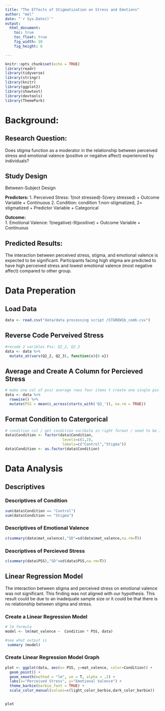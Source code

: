 ```yaml
---
title: "The Effects of Stigmatization on Stress and Emotions"
author: "mel"
date: "`r Sys.Date()`"
output: 
  html_document:
    toc: true
    toc_float: true
    fig_width: 10
    fig_height: 6

---
```


```r
knitr::opts_chunk$set(echo = TRUE)
library(readr)
library(tidyverse)
library(stringr)
library(knitr)
library(ggplot2)
library(showtext)
library(devtools)
library(ThemePark)
```
# Background: 

## Research Question: 
Does stigma function as a moderator in the relationship between perceived stress and emotional valence (positive or negative affect) experienced by individuals?

## Study Design

Between-Subject Design

**Predictors:**
1. Perceived Stress: 1(not stressed)-5(very stressed)
  + Outcome Variable
  + Continuous
2. Condition: condition 1:non-stigmatized, 2= stigmatized
  + Predictor Variable
  + Categorical

**Outcome:**  
1. Emotional Valence: 1(negative)-9(positive)
  + Outcome Variable
  + Continuous
  
  
## Predicted Results:
The interaction between perceived stress, stigma, and emotional valence is expected to be significant. Participants facing high stigma are predicted to have high perceived stress and lowest emotional valence (most negative affect) compared to other group. 

# Data Preperation

## Load Data
```r
data <- read.csv("data/data processing script /STGREW1b_comb.csv")
```

## Reverse Code Perveived Stress 
```r
#recode 2 varibles Pss: Q2_2, Q2_3
data <- data %>% 
  mutate_at(vars(Q2_2, Q2_3), function(x){6-x})
```
## Average and Create A Column for Percieved Stress
```r
# make one col of pss/ average rows four items t create one single pss col
data <- data %>% 
  rowwise() %>% 
  mutate(PSS = mean(c_across(starts_with('Q2_')), na.rm = TRUE))

```
## Format Condition to Catergorical
```r
# condition col / get condition varibale in right format / need to be in factors (categorical)
data$Condition <- factor(data$Condition,
                          levels=c(1,2),
                          labels=c("Control","Stigma"))
data$Condition <- as.factor(data$Condition)
```

# Data Analysis


## Descriptives



### Descriptives of Condition

```r
sum(data$Condition == "Control")
sum(data$Condition == "Stigma")
```
### Descriptives of Emotional Valence 
```r
c(summary(data$mat_valence),"SD"=sd(data$mat_valence,na.rm=T))
```
### Descriptives of Percieved Stress
```r
c(summary(data$PSS),"SD"=sd(data$PSS,na.rm=T))
```

## Linear Regression Model
The interaction between stigma and perceived stress on emotional valence was not significant. This finding was not aligned with our hypothesis. This result could be due to an inadequate sample size or it could be that there is no relationship between stigma and stress.

### Create a Linear Regression Model
```r
# lm formula
model <- lm(mat_valence ~  Condition * PSS, data)

#see what output is
 summary (model)

```
### Create Linear Regression Model Graph 


```r


plot <- ggplot(data, aes(x= PSS, y=mat_valence, color=Condition)) +
  geom_point() +
  geom_smooth(method = "lm", se = T, alpha = .2) +
  labs(x="Perceived Stress", y="Emotional Valence") +
  theme_barbie(barbie_font = TRUE) +
  scale_color_manual(values=c(light_color_barbie,dark_color_barbie)) 
  

plot
```

 